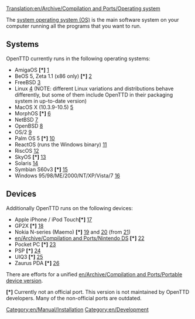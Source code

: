 [[Translation:en/Archive/Compilation and Ports/Operating system]]
[[Category:en/Manual/Installation]]
[[Category:en/Development]]

The [https://www.wikipedia.org/wiki/en:Operating system operating system (OS)] is the main software system on your computer running all the programs that you want to run.

== Systems ==
OpenTTD currently runs in the following operating systems:
* AmigaOS <strong>[*]</strong> [http://www.os4depot.net/index.php?function=showfile&file=game/strategy/openttd.lha]
* BeOS 5, Zeta 1.1 (x86 only) <strong>[*]</strong> [http://bebits.com/app/3810]
* FreeBSD [http://www.freebsdsoftware.org/games/openttd.html]
* Linux [http://sourceforge.net/project/showfiles.php?group_id=103924&package_id=111717] (NOTE: different Linux variations and distributions behave differently, but some of them include OpenTTD in their packaging system in up-to-date version)
* MacOS X (10.3.9-10.5) [http://sourceforge.net/project/showfiles.php?group_id=103924&package_id=111717]
* MorphOS <strong>[*]</strong> [http://sourceforge.net/project/showfiles.php?group_id=103924&package_id=111717]
* NetBSD [http://riksun.riken.go.jp/pub/pub/NetBSD/NetBSD-current/pkgsrc/games/openttd/]
* OpenBSD [http://www.openbsd.org/cgi-bin/cvsweb/ports/games/openttd/]
* OS/2 [http://sourceforge.net/project/showfiles.php?group_id=103924&package_id=111717]
* Palm OS 5 <strong>[*]</strong> [http://www.esoftinteractive.com/openttd.html]
* ReactOS (runs the Windows binary) [http://reactosde.re.funpic.de/catappdetail.php?cat=Games&appnr=146]
* RiscOS [http://www.flypig.co.uk/?page=riscos&dnload=risc+os]
* SkyOS <strong>[*]</strong> [http://www.tt-forums.net/viewtopic.php?t=8107]
* Solaris [http://www.softagalleria.net/openttd-solaris.php]
* Symbian S60v3 <strong>[*]</strong> [http://www.tt-forums.net/viewtopic.php?f=33&t=35942&st=0&sk=t&sd=a]
* Windows 95/98/ME/2000/NT/XP/Vista/7 [http://sourceforge.net/project/showfiles.php?group_id=103924&package_id=111717]

== Devices ==
Additionally OpenTTD runs on the following devices:
* Apple iPhone / iPod Touch<strong>[*]</strong> [http://www.zodttd.com/wiki/index.php/OpenTTD.app]
* GP2X <strong>[*]</strong> [http://wiki.gp2x.org/wiki/OpenTTD]
* Nokia N-series (Maemo) <strong>[*]</strong> [http://myy.haaga-helia.fi/~a0702483/maemo/] and [http://www.tt-forums.net/viewtopic.php?f=33&t=36042] (from [http://openttd.toimii.net/maemo/])
* [[en/Archive/Compilation and Ports/Nintendo DS]] <strong>[*]</strong> [http://www.tt-forums.net/viewtopic.php?f=33&t=35306]
* Pocket PC <strong>[*]</strong> [http://www.esoftinteractive.com/openttd.html]
* PSP <strong>[*]</strong> [http://openttd.teamjak.net/]
* UIQ3 <strong>[*]</strong> [http://my-symbian.com/forum/viewtopic.php?t=30981]
* Zaurus PDA <strong>[*]</strong> [http://zsi2.stonekeep.com/index.php?v=d&a=2127]

There are efforts for a unified [[en/Archive/Compilation and Ports/Portable device version]].

<strong>[*]</strong> Currently not an official port. This version is not maintained by OpenTTD developers. Many of the non-official ports are outdated.